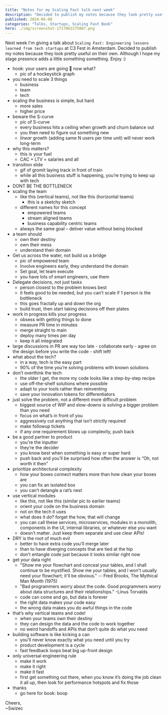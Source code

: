 ```yaml
---
title: "Notes for my Scaling Fast talk next week"
description: "Decided to publish my notes because they look pretty useful on their own. Although I hope my stage presence adds a little something something. Enjoy :)"
published: 2024-06-08
categories: "Talks, Startups, Scaling Fast Book"
hero: ./img/screenshot-1717862275887.png
---
```


Next week I'm giving a talk about `Scaling Fast: Engineering lessons learned from tech startups` at C3 Fest in Amsterdam. Decided to publish my notes because they look pretty useful on their own. Although I hope my stage presence adds a little something something. Enjoy :)

- hook: your users are going 🏒 now what?
  - pic of a hockeystick graph
- you need to scale 3 things
  - business
  - team
  - tech
- scaling the business is simple, but hard
  - more sales
  - higher price
- beware the S-curve
  - pic of S-curve
  - every business hits a ceiling when growth and churn balance out
  - you then need to figure out something new
  - _linear_ growth (adding same N users per time unit) will never work long-term
- why this matters?
  - this is your fuel
  - CAC + LTV = salaries and all
- transition slide
  - gif of gromit laying track in front of train
  - while all this business stuff is happening, you’re trying to keep up with tech
- DONT BE THE BOTTLENECK
- scaling the team
  - like this (vertical teams), not like this (horizontal teams)
    - this is a sketchy sketch
  - different names for this concept
    - empowered teams
    - stream aligned teams
    - business capability centric teams
  - always the same goal – deliver value without being blocked
- a team should
  - own their destiny
  - own their mess
  - understand their domain
- Get us across the water, not build us a bridge
  - pic of empowered team
  - Involve engineers early, they understand the domain
  - Set goal, let team execute
  - you have lots of smart engineers, use them
- Delegate decisions, not just tasks
  - person closest to the problem knows best
  - it feels good to be needed, but you can’t scale if 1 person is the bottleneck
  - this goes fractally up and down the org
  - build trust, then start taking decisions off their plates
- work in progress kills your progress
  - obsess with getting things to done
  - measure PR time in minutes
  - merge straight to main
  - deploy many times per day
  - keep it all integrated
- large discussions in PR are way too late - collaborate early - agree on the design before you write the code - shift left!
- what about the tech?
  - in a way, tech is the easy part
  - 90% of the time you’re solving problems with known solutions
- don’t overthink the tech
  - the older I get, the more my code looks like a step-by-step recipe
  - use off-the-shelf solutions where possible
  - adapt to your tools rather than reinventing
  - save your innovation tokens for differentiators
- just solve the problem, not a different more difficult problem
  - biggest source of WIP and slow-downs is solving a bigger problem than you need
  - focus on what’s in front of you
  - aggressively cut anything that isn’t strictly required
  - make followup tickets
  - if any one requirement blows up complexity, push back
- be a good partner to product
  - you’re the inputter
  - they’re the decider
  - you know best when something is easy or super hard
  - push back and you’ll be surprised how often the answer is “Oh, not worth it then”
- prioritize architectural complexity
  - how your boxes connect matters more than how clean your boxes are
  - you can fix an isolated box
  - you can’t detangle a rat’s nest
- use vertical modules
  - like this, not like this (similar pic to earlier teams)
  - orient your code on the business domain
  - not on the tech it uses
  - what does it _do_? forget the how, that will change
  - you can call these services, microservices, modules in a monolith, components in the UI, internal libraries, or whatever else you want
  - doesn’t matter. Just keep them separate and use clear APIs!
- DRY is the root of much evil
  - better to have extra code you’ll merge later
  - than to have diverging concepts that are tied at the hip
  - don’t entangle code just because it looks similar right now
- get your data right
  - "Show me your flowchart and conceal your tables, and I shall continue to be mystified. Show me your tables, and I won't usually need your flowchart; it'll be obvious." -- Fred Brooks, The Mythical Man Month (1975)
  - "Bad programmers worry about the code. Good programmers worry about data structures and their relationships." -Linus Torvalds
  - code can come and go, but data is forever
  - the right data makes your code easy
  - the wrong data makes you do awful things in the code
- that’s why vertical teams and code!
  - when your teams own their destiny
  - they can design the data and the code to work together
  - no weird handoffs and APIs that don’t quite do what you need
- building software is like kicking a can
  - you’ll never know exactly what you need until you try
  - product development is a cycle
  - fast feedback loops beat big up-front design
- only universal engineering rule
  - make it work
  - make it right
  - make it fast
  - first get something out there, when you know it’s doing the job clean it all up, then look for performance hotspots and fix those
- thanks
  - go here for book: boop

Cheers,<br/>
~Swizec
